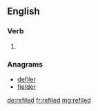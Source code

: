 ==English==

===Verb===
{{head|en}}

# {{en-past of|refile}}

===Anagrams===
* [[defiler#English|defiler]]
* [[fielder#English|fielder]]

[[de:refiled]]
[[fr:refiled]]
[[mg:refiled]]
